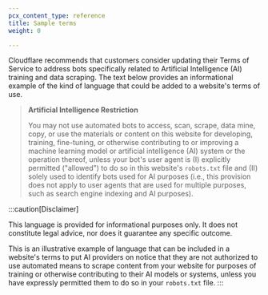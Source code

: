 ```yaml
---
pcx_content_type: reference
title: Sample terms
weight: 0

---
```


Cloudflare recommends that customers consider updating their Terms of Service to address bots specifically related to Artificial Intelligence (AI) training and data scraping. The text below provides an informational example of the kind of language that could be added to a website's terms of use.

> **Artificial Intelligence Restriction**
>
> You may not use automated bots to access, scan, scrape, data mine, copy, or use the materials or content on this website for developing, training, fine-tuning, or otherwise contributing to or improving a machine learning model or artificial intelligence (AI) system or the operation thereof, unless your bot's user agent is (I) explicitly permitted ("allowed") to do so in this website's `robots.txt` file and (II) solely used to identify bots used for AI purposes (i.e., this provision does not apply to user agents that are used for multiple purposes, such as search engine indexing and AI purposes).

:::caution[Disclaimer]

This language is provided for informational purposes only. It does not constitute legal advice, nor does it guarantee any specific outcome. 

This is an illustrative example of language that can be included in a website's terms to put AI providers on notice that they are not authorized to use automated means to scrape content from your website for purposes of training or otherwise contributing to their AI models or systems, unless you have expressly permitted them to do so in your `robots.txt` file. 
:::
